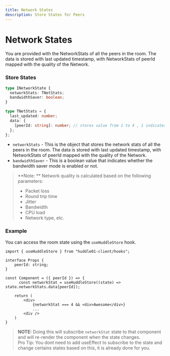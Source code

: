 ```yaml
---
title: Network States
description: Store States for Peers
---
```


# Network States

You are provided with the NetworkStats of all the peers in the room. The data is stored with last updated timestamp, with NetworkStats of peerId mapped with the quality of the Network.

### Store States

```typescript
type INetworkState {
  networkStats: TNetStats;
  bandwidthSaver: boolean;
}

type TNetStats = {
  last_updated: number;
  data: {
    [peerId: string]: number; // stores value from 1 to 4 , 1 indicates poor netwrk, 4 indicates good network
  };
};
```

- `networkStats` - This is the object that stores the network stats of all the peers in the room. The data is stored with last updated timestamp, with NetworkStats of peerId mapped with the quality of the Network.
- `bandwidthSaver` - This is a boolean value that indicates whether the bandwidth saver mode is enabled or not.

> **Note: ** Network quality is calculated based on the following parameters:
>
> - Packet loss
> - Round trip time
> - Jitter
> - Bandwidth
> - CPU load
> - Network type, etc.

### Example

You can access the room state using the `useHuddleStore` hook.

```tsx
import { useHuddleStore } from "huddle01-client/hooks";

interface Props {
    peerId: string;
}

const Component = ({ peerId }) => {
      const networkStat = useHuddleStore((state) => state.networkStats.data[peerId]);

    return (
        <div>
            {networkStat === 4 && <div>Awesome</div>}
            ...
        <div />
    )
}
```

> **NOTE:** Doing this will subscribe `networkStat` state to that component and will re-render the component when the state changes. <br />
> Pro Tip: You dont need to add useEffect to subscribe to the state and change certains states based on this, it is already done for you.
